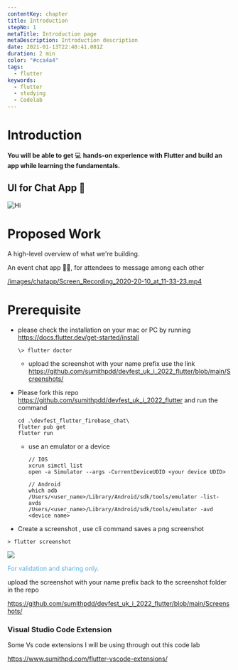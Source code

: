 ```yaml
---
contentKey: chapter
title: Introduction
stepNo: 1
metaTitle: Introduction page
metaDescription: Introduction description
date: 2021-01-13T22:40:41.081Z
duration: 2 min
color: "#cca4a4"
tags:
  - flutter
keywords:
  - flutter
  - studying
  - Codelab
---
```

# Introduction

**You will be able to get** 💻 **hands-on experience with Flutter and build an app while learning the fundamentals.**

## UI for Chat App 💬

![Hi](https://res.cloudinary.com/sitecore/image/upload/c_limit,q_80,w_2000/v1642812522/Codelab/FF363CB8-B4DF-40FC-822D-A15D5B0A22AC_mmqrqq.jpg)

# Proposed Work

A high-level overview of what we're building.

An event chat app 🧑‍💻, for attendees to message among each other

[/images/chatapp/Screen_Recording_2020-20-10_at_11-33-23.mp4](/images/chatapp/Screen_Recording_2020-20-10_at_11-33-23.mp4)

# Prerequisite

* please check the installation on your mac or PC by running <https://docs.flutter.dev/get-started/install>

  ```
  \> flutter doctor
  ```

  * upload the screenshot with your name prefix use the link https://github.com/sumithpdd/devfest_uk_i_2022_flutter/blob/main/Screenshots/
* Please fork this repo https://github.com/sumithpdd/devfest_uk_i_2022_flutter and run the command

  ```
  cd .\devfest_flutter_firebase_chat\
  flutter pub get
  flutter run
  ```

  * use an emulator or a device

    ```
    // IOS
    xcrun simctl list
    open -a Simulator --args -CurrentDeviceUDID <your device UDID>

    // Android
    which adb
    /Users/<user_name>/Library/Android/sdk/tools/emulator -list-avds
    /Users/<user_name>/Library/Android/sdk/tools/emulator -avd <device name>
    ```
* Create a screenshot , use cli command saves a png screenshot

```
> flutter screenshot
```

![](https://res.cloudinary.com/sitecore/image/upload/c_limit,q_80,w_2000/v1643193451/Codelab/spd_home_screen_mrcsbb.png)

<span style="color:#59afe1"> For validation and sharing only.</span>

upload the screenshot with your name prefix back to the screenshot folder in the repo

https://github.com/sumithpdd/devfest_uk_i_2022_flutter/blob/main/Screenshots/



### Visual Studio Code Extension

Some Vs code extensions I will be using through out this code lab

<https://www.sumithpd.com/flutter-vscode-extensions/>